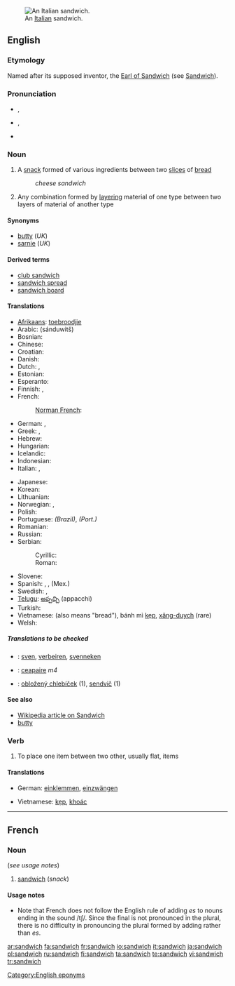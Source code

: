 {{see|Sandwich|sándwich}}
[[Image:Italian Sandwich.jpeg|thumb|An [[Italian]] sandwich.]]
==English==

===Etymology===
Named after its supposed inventor, the [[w:John Montagu, 4th Earl of Sandwich|Earl of Sandwich]] (see [[Sandwich]]).

===Pronunciation===
*{{IPA|/ˈsændwɪʧ/}}, {{IPA|/ˈsændwɪdʒ/}}
*{{SAMPA|/"s{ndwItS/}}, {{SAMPA|/"s{ndwIdZ/}}
*{{audio|en-us-sandwich.ogg|Audio (US)}}

===Noun===
{{en-noun|sandwich|es}}

# A [[snack]] formed of various ingredients between two [[slice]]s of [[bread]]
#:''cheese sandwich''
# Any combination formed by [[layering]] material of one type between two layers of material of another type

====Synonyms====
<!-- Australian slang "sanga" or "sanger" - need to check -->
*[[butty]] (''UK'')
*[[sarnie]] (''UK'')

====Derived terms====
*[[club sandwich]]
*[[sandwich spread]]
*[[sandwich board]]

====Translations====
{{trans-top|snack}}
*[[Afrikaans]]: [[toebroodjie]]
*Arabic: {{ARchar|[[ساندويتش]]}} (sánduwitš) {{m}}
*Bosnian: {{t+|bs|sendvič|m}}
*Chinese: {{t+|cmn|三明治|tr=sānmíngzhì}}
*Croatian: {{t+|hr|sendvič|m}}
*Danish: {{t+|da|sandwich}}
*Dutch: {{t+|nl|boterham|m}}, {{t+|nl|sandwich|m}}
*Estonian: {{t+|et|võileib}}
*Esperanto: {{t+|eo|Sandviĉo}}
*Finnish: {{t+|fi|voileipä}}, {{t+|fi|kerrosvoileipä}}
*French: {{t+|fr|sandwich|m}}
*: [[Norman French]]: {{t+|fr|sannouiche|f}}
*German: {{t+|de|belegtes Brot|n}}, {{t+|de|Sandwich|n}}
*Greek: {{t+|el|σάντουιτς|n|tr=sánduits|sc=Grek}}, {{t+|el|μεζεδάκι|n|tr=mezedháki|sc=Grek}}
*Hebrew: {{t+|he|כריך|tr=karikh|sc=Hebr}}
*Hungarian: {{t+|hu|szendvics}}
*Icelandic: {{t+|is|samloka|f}}
*Indonesian: {{t+|id|roti lapis}}
*Italian: {{t+|it|tramezzino|m}}, {{t+|it|panino|m}}
{{trans-mid}}
*Japanese: {{t+|ja|サンドイッチ|tr=sandoitchi|sc=Jpan}}
*Korean: {{t+|ko|샌드위치|tr=saendeuwichi}}
*Lithuanian: {{t+|lt|Sumuštinis}}
*Norwegian: {{t+|no|sandwich}}, {{t+|no|smørbrød}}
*Polish: {{t+|pl|kanapka|f}}
*Portuguese: {{t+|pt|sanduíche|m}} ''(Brazil)'', {{t+|pt|sandes|f}} ''(Port.)''
*Romanian: {{t+|ro|sandviş|n}}
*Russian: {{t+|ru|сандвич|m|tr=sándvič|sc=Cyrl}}
*Serbian:
*:Cyrillic: {{t+|sr|сендвич|m|sc=Cyrl}}
*:Roman: {{t+|sr|sendvič|m}}
*Slovene: {{t+|sl|sendvič|m}}
*Spanish: {{t+|es|sándwich|m}}, {{t+|es|emparedado|m}}, {{t+|es|torta|f}} (Mex.)
*Swedish: {{t+|sv|sandwich|c}}, {{t+|sv|dubbelmacka|c}}
*[[Telugu]]: [[అప్పచ్చి]] (appacchi)
*Turkish: {{t+|tr|sandviç}}
*Vietnamese: {{t+|vi|bánh mì}} (also means "bread"), bánh mì [[kẹp]], [[xăng-duych]] (rare)
*Welsh: {{t-|cy|brechdan|xs=Welsh}}
{{trans-bottom}}

{{trans-top|layers of material}}
{{trans-mid}}
{{trans-bottom}}

=====Translations to be checked=====
<!--Remove this section once all of the translations below have been moved into the tables above.-->
{{checktrans-top}}
*{{ttbc|Flemish}}: [[sven]], [[verbeiren]], [[svenneken]]
*{{ttbc|Irish}}: [[ceapaire]] ''m4''
*{{ttbc|Slovak}}: [[obložený chlebíček]] {{m}} (1), [[sendvič]] {{m}} (1)
{{checktrans-bottom}}

====See also====
*[[:w:sandwich|Wikipedia article on Sandwich]]
*[[butty]]

===Verb===
{{en-verb|sandwich|es}}

# To place one item between two other, usually flat, items

====Translations====
{{trans-top|to place one item between two other, usually flat, items}}
*German: [[einklemmen]], [[einzwängen]]
{{trans-mid}}
*Vietnamese: [[kẹp]], [[khoác]]
{{trans-bottom}}

[[Category:English eponyms]]

----

==French==

===Noun===
{{fr-noun|m}} (''see usage notes'')

# [[sandwich#English|sandwich]] (''snack'')

====Usage notes====
*Note that French does not follow the English rule of adding ''es'' to nouns ending in the sound /tʃ/. Since the final {{s}} is not pronounced in the plural, there is no difficulty in pronouncing the plural formed by adding {{s}} rather than ''es''.

[[ar:sandwich]]
[[fa:sandwich]]
[[fr:sandwich]]
[[io:sandwich]]
[[it:sandwich]]
[[ja:sandwich]]
[[pl:sandwich]]
[[ru:sandwich]]
[[fi:sandwich]]
[[ta:sandwich]]
[[te:sandwich]]
[[vi:sandwich]]
[[tr:sandwich]]